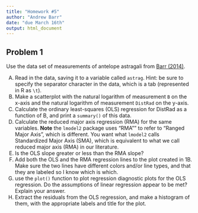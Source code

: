 ```yaml
---
title: "Homework #5"
author: "Andrew Barr"
date: "due March 16th"
output: html_document
---
```


## Problem 1

Use the data set of measurements of antelope astragali from [Barr (2014)](datasets/barr_astrag_2014.txt). 

A.  Read in the data, saving it to a variable called `astrag`.  Hint: be sure to specify the separator character in the data, which is a tab (represented in R as `\t`).
B.  Make a scatterplot with the natural logarithm of measurement `B` on the x-axis and the natural logarithm of measurement `DistRad` on the y-axis.
C.  Calculate the ordinary least-squares (OLS) regression for DistRad as a function of B, and print a `summary()` of this data.
D.  Calculate the reduced major axis regression (RMA) for the same variables. **Note** the `lmodel2` package uses "RMA"" to refer to "Ranged Major Axis", which is different.  You want what `lmodel2` calls Standardized Major Axis (SMA), which is equivalent to what we call reduced major axis (RMA) in our literature. 
E.  Is the OLS slope greater or less than the RMA slope?
F.  Add both the OLS and the RMA regression lines to the plot created in 1B.  Make sure the two lines have different colors and/or line types, and that they are labeled so I know which is which. 
G.  use the `plot()` function to plot regression diagnostic plots for the OLS regression. Do the assumptions of linear regression appear to be met? Explain your answer.
H.  Extract the residuals from the OLS regression, and make a histogram of them, with the appropriate labels and title for the plot.  

